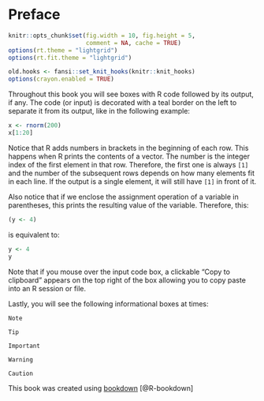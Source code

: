 # Preface {#preface}

```r
knitr::opts_chunk$set(fig.width = 10, fig.height = 5,
                      comment = NA, cache = TRUE) 
options(rt.theme = "lightgrid")
options(rt.fit.theme = "lightgrid")
```

```r
old.hooks <- fansi::set_knit_hooks(knitr::knit_hooks)
options(crayon.enabled = TRUE)
```

Throughout this book you will see boxes with R code followed by its output, if any. The code (or input) is decorated with a teal border on the left to separate it from its output, like in the following example:

```r
x <- rnorm(200)
x[1:20]
```

Notice that R adds numbers in brackets in the beginning of each row. This happens when R prints the contents of a vector. The number is the integer index of the first element in that row. Therefore, the first one is always `[1]` and the number of the subsequent rows depends on how many elements fit in each line. If the output is a single element, it will still have `[1]` in front of it.  

Also notice that if we enclose the assignment operation of a variable in parentheses, this prints the resulting value of the variable. Therefore, this:

```r
(y <- 4)
```

is equivalent to:

```r
y <- 4
y
```

Note that if you mouse over the input code box, a clickable "Copy to clipboard" appears on the top right of the box allowing you to copy paste into an R session or file.

Lastly, you will see the following informational boxes at times:

```block
Note
```

```block
Tip
```

```block
Important
```

```block
Warning
```

```block
Caution
```

This book was created using [bookdown](https://CRAN.R-project.org/package=bookdown) [@R-bookdown]
<br/>  
